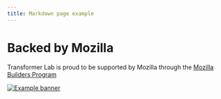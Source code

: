 ```yaml
---
title: Markdown page example
---
```


# Backed by Mozilla

Transformer Lab is proud to be supported by Mozilla through the <a href="https://future.mozilla.org/builders/">Mozilla Builders Program</a>

<a href="https://future.mozilla.org/builders/">
  <img
    src={require("./img/mozilla-builders-2024.png").default}
    alt="Example banner"
    style={{ width: '400px', maxWidth: "100%", height: "auto" }}
  />
</a>
